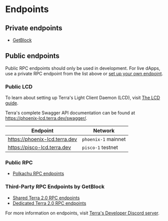 
#  Endpoints

## Private endpoints

- [GetBlock](https://getblock.io/dedicated-nodes/luna/)

## Public endpoints


<Admonition type="danger" icon="🔥" title="Public endpoint warning">

Public RPC endpoints should only be used in development. For live dApps, use a private RPC endpoint from the list above or [set up your own endpoint](../full-node/run-a-full-terra-node/system-config.mdx).

</Admonition>

### Public LCD

To learn about setting up Terra's Light Client Daemon (LCD), visit [The LCD guide](./guides/start-lcd.mdx). 

Terra's complete Swagger API documentation can be found at https://phoenix-lcd.terra.dev/swagger/.

| Endpoint                    | Network           |
| --------------------------- | ----------------- |
| https://phoenix-lcd.terra.dev       | `phoenix-1` mainnet |
| https://pisco-lcd.terra.dev | `pisco-1` testnet   |

### Public RPC

- [Polkachu RPC endpoints](https://terra-rpc.polkachu.com/)

### Third-Party RPC Endpoints by GetBlock

- [Shared Terra 2.0 RPC endpoints](https://getblock.io/nodes/luna/)
- [Dedicated Terra 2.0 RPC endpoints](https://getblock.io/dedicated-nodes/luna/)

For more information on endpoints, visit [Terra's Developer Discord server](./get-started.mdx#terra-discord-server). 
